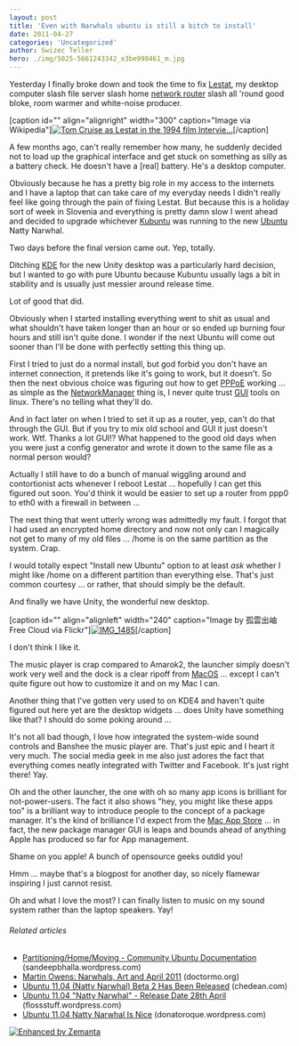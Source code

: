 ```yaml
---
layout: post
title: 'Even with Narwhals ubuntu is still a bitch to install'
date: 2011-04-27
categories: 'Uncategorized'
author: Swizec Teller
hero: ./img/5025-5661243342_e3be998461_m.jpg
---
```

Yesterday I finally broke down and took the time to fix [Lestat](http://en.wikipedia.org/wiki/Lestat_de_Lioncourt "Lestat de Lioncourt"), my desktop computer slash file server slash home [network router](http://en.wikipedia.org/wiki/Router "Router") slash all 'round good bloke, room warmer and white-noise producer.



\[caption id="" align="alignright" width="300" caption="Image via Wikipedia"][![Tom Cruise as Lestat in the 1994 film Intervie...](http://upload.wikimedia.org/wikipedia/en/thumb/6/67/Lestat_IWTV.jpg/300px-Lestat_IWTV.jpg "Tom Cruise as Lestat in the 1994 film Intervie...")](http://en.wikipedia.org/wiki/File:Lestat_IWTV.jpg)\[/caption]





A few months ago, can't really remember how many, he suddenly decided not to load up the graphical interface and get stuck on something as silly as a battery check. He doesn't have a \[real] battery. He's a desktop computer.



Obviously because he has a pretty big role in my access to the internets and I have a laptop that can take care of my everyday needs I didn't really feel like going through the pain of fixing Lestat. But because this is a holiday sort of week in Slovenia and everything is pretty damn slow I went ahead and decided to upgrade whichever [Kubuntu](http://www.kubuntu.org "Kubuntu") was running to the new [Ubuntu](http://www.ubuntu.com/ "Ubuntu (operating system)") Natty Narwhal.



Two days before the final version came out. Yep, totally.



Ditching [KDE](http://www.kde.org/ "KDE") for the new Unity desktop was a particularly hard decision, but I wanted to go with pure Ubuntu because Kubuntu usually lags a bit in stability and is usually just messier around release time.



Lot of good that did.



Obviously when I started installing everything went to shit as usual and what shouldn't have taken longer than an hour or so ended up burning four hours and still isn't quite done. I wonder if the next Ubuntu will come out sooner than I'll be done with perfectly setting this thing up.



First I tried to just do a normal install, but god forbid you don't have an internet connection, it pretends like it's going to work, but it doesn't. So then the next obvious choice was figuring out how to get [PPPoE](http://en.wikipedia.org/wiki/Point-to-Point_Protocol_over_Ethernet "Point-to-Point Protocol over Ethernet") working ... as simple as the [NetworkManager](http://projects.gnome.org/NetworkManager/ "NetworkManager") thing is, I never quite trust [GUI](http://en.wikipedia.org/wiki/Graphical_user_interface "Graphical user interface") tools on linux. There's no telling what they'll do.



And in fact later on when I tried to set it up as a router, yep, can't do that through the GUI. But if you try to mix old school and GUI it just doesn't work. Wtf. Thanks a lot GUI!? What happened to the good old days when you were just a config generator and wrote it down to the same file as a normal person would?



Actually I still have to do a bunch of manual wiggling around and contortionist acts whenever I reboot Lestat ... hopefully I can get this figured out soon. You'd think it would be easier to set up a router from ppp0 to eth0 with a firewall in between ...



The next thing that went utterly wrong was admittedly my fault. I forgot that I had used an encrypted home directory and now not only can I magically not get to many of my old files ... /home is on the same partition as the system. Crap.



I would totally expect "Install new Ubuntu" option to at least _ask_ whether I might like /home on a different partition than everything else. That's just common courtesy ... or rather, that should simply be the default.



And finally we have Unity, the wonderful new desktop.



\[caption id="" align="alignleft" width="240" caption="Image by 孤雲出岫 Free Cloud via Flickr"][![IMG_1485](./img/5025-5661243342_e3be998461_m.jpg "IMG_1485")](http://www.flickr.com/photos/21729803@N07/5661243342)\[/caption]





I don't think I like it.



The music player is crap compared to Amarok2, the launcher simply doesn't work very well and the dock is a clear ripoff from [MacOS](http://www.apple.com/macosx/ "Mac OS") ... except I can't quite figure out how to customize it and on my Mac I can.



Another thing that I've gotten very used to on KDE4 and haven't quite figured out here yet are the desktop widgets ... does Unity have something like that? I should do some poking around ...



It's not all bad though, I love how integrated the system-wide sound controls and Banshee the music player are. That's just epic and I heart it very much. The social media geek in me also just adores the fact that everything comes neatly integrated with Twitter and Facebook. It's just right there! Yay.



Oh and the other launcher, the one with oh so many app icons is brilliant for not-power-users. The fact it also shows "hey, you might like these apps too" is a brilliant way to introduce people to the concept of a package manager. It's the kind of brilliance I'd expect from the [Mac App Store](http://www.apple.com/mac/app-store "Mac App Store") ... in fact, the new package manager GUI is leaps and bounds ahead of anything Apple has produced so far for App management.



Shame on you apple! A bunch of opensource geeks outdid you!



Hmm ... maybe that's a blogpost for another day, so nicely flamewar inspiring I just cannot resist.



Oh and what I love the most? I can finally listen to music on my sound system rather than the laptop speakers. Yay!

###### Related articles

- [Partitioning/Home/Moving - Community Ubuntu Documentation](http://sandeepbhalla.wordpress.com/2011/04/27/partitioninghomemoving-community-ubuntu-documentation/) (sandeepbhalla.wordpress.com)
- [Martin Owens: Narwhals, Art and April 2011](http://doctormo.org/2011/04/25/narwhals-art-and-april-2011/) (doctormo.org)
- [Ubuntu 11.04 (Natty Narwhal) Beta 2 Has Been Released](http://chedean.com/2011/04/14/ubuntu-11-04-natty-narwhal-beta-2-has-been-released/) (chedean.com)
- [Ubuntu 11.04 "Natty Narwhal" - Release Date 28th April](http://flossstuff.wordpress.com/2011/04/24/ubuntu-11-04-natty-narwhal-release-date-28th-april/) (flossstuff.wordpress.com)
- [Ubuntu 11.04 Natty Narwhal Is Nice](http://donatoroque.wordpress.com/2011/04/15/ubuntu-11-04-natty-narwhal-is-nice/) (donatoroque.wordpress.com)

[![Enhanced by Zemanta](http://img.zemanta.com/zemified_e.png?x-id=1b1f1a3a-0aeb-4d9d-9347-e872ea4c603c)](http://www.zemanta.com/ "Enhanced by Zemanta")